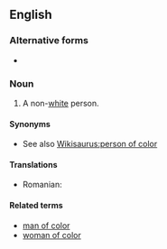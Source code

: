 ==English==

===Alternative forms===
* {{l|en|person of colour}} {{qualifier|outside North America}}

===Noun===
{{en-noun|head=[[person]] [[of]] [[color]]|people of color|pl2=persons of color}}

# {{context|US|politically correct|lang=en}} A non-[[white]] person.

====Synonyms====
* See also [[Wikisaurus:person of color]]

====Translations====
{{trans-top|non-white person}}
* Romanian: {{t-|ro|persoană de culoare|f}}
{{trans-mid}}
{{trans-bottom}}

====Related terms====
* [[man of color]]
* [[woman of color]]